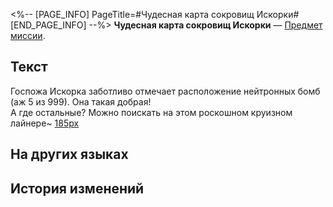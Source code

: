 <%-- [PAGE_INFO]
PageTitle=#Чудесная карта сокровищ Искорки#
[END_PAGE_INFO] --%>
{{Предмет Инфобокс
|id          = 140491
|Изображение = Предмет Чудесная карта сокровищ Искорки.png
|Тип         = Предмет миссии
|Инвентарь   = Миссии
|Редкость    = 3
|Эффект      = 
|Описание    = Госпожа Искорка заботливо отмечает расположение нейтронных бомб (аж пяти из 999). Она такая добрая!<br />А где остальные? Можно поискать на этом роскошном круизном лайнере~
}}
'''Чудесная карта сокровищ Искорки''' — [[Предмет миссии]].

==Текст==
<div align="center">{{Цвет|Ключевой|Чудесная карта сокровищ Искорки}}</div>
Госпожа Искорка заботливо отмечает расположение нейтронных бомб (аж 5 из 999). Она такая добрая!<br />А где остальные? Можно поискать на этом роскошном круизном лайнере~
[[Файл:Предмет Чудесная карта сокровищ Искорки.png|185px]]

==На других языках==
{{На других языках
|en   = Sparkle's Wondrous Treasure Map
|zhs  = 花火妙妙藏宝图
|zht  = 花火妙妙藏寶圖
|ja   = 花火のミラクル宝の地図
|ko   = 스파클의 미라클 보물 지도
|es   = Mapa del tesoro maravilloso de Sparkle
|fr   = Carte au trésor de Sparkle
|ru   = Чудесная карта сокровищ Искорки
|th   = แผนที่สมบัติจี๊ดจ๊าดของ Sparkle
|vi   = Bản Đồ Kho Báu Sparkle Diệu Kỳ
|de   = Sparkles Wundersame Schatzkarte
|id   = Peta Harta Karun Ajaib Sparkle
|pt   = Maravilhoso Mapa do Tesouro da Sparkle
}}

==История изменений==
{{История изменений|3.5}}